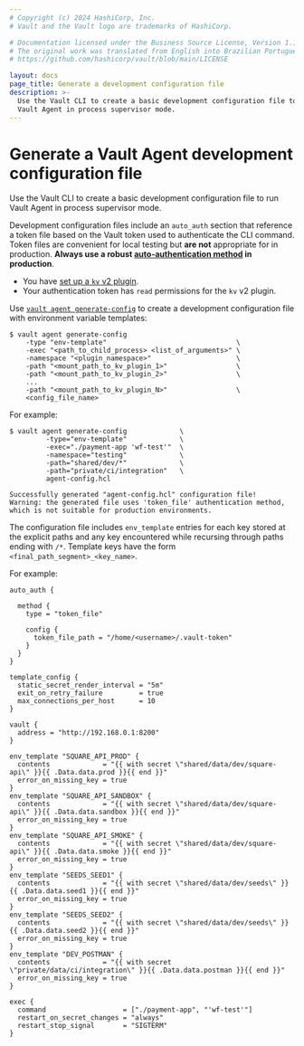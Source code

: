 ```yaml
---
# Copyright (c) 2024 HashiCorp, Inc.
# Vault and the Vault logo are trademarks of HashiCorp.

# Documentation licensed under the Business Source License, Version 1.1.
# The original work was translated from English into Brazilian Portuguese.
# https://github.com/hashicorp/vault/blob/main/LICENSE

layout: docs
page_title: Generate a development configuration file
description: >-
  Use the Vault CLI to create a basic development configuration file to run
  Vault Agent in process supervisor mode.
---
```


# Generate a Vault Agent development configuration file

Use the Vault CLI to create a basic development configuration file to run Vault
Agent in process supervisor mode.

Development configuration files include an `auto_auth` section that reference a
token file based on the Vault token used to authenticate the CLI command. Token
files are convenient for local testing but **are not** appropriate for in
production. **Always use a robust
[auto-authentication method](/vault/docs/agent-and-proxy/autoauth/methods) in
production**.

<Tip title="Assumptions">

- You have [set up a `kv` v2 plugin](/vault/docs/secrets/kv/kv-v2/setup).
- Your authentication token has `read` permissions for the `kv` v2 plugin.

</Tip>

Use [`vault agent generate-config`](/vault/docs/commands/agent/generate-config)
to create a development configuration file with environment variable templates:

```shell-session
$ vault agent generate-config
    -type "env-template"                                \
    -exec "<path_to_child_process> <list_of_arguments>" \
    -namespace "<plugin_namespace>"                     \
    -path "<mount_path_to_kv_plugin_1>"                 \
    -path "<mount_path_to_kv_plugin_2>"                 \
    ...
    -path "<mount_path_to_kv_plugin_N>"                 \
    <config_file_name>
```

For example:

<CodeBlockConfig hideClipboard>

```shell-session
$ vault agent generate-config             \
         -type="env-template"             \
         -exec="./payment-app 'wf-test'"  \
         -namespace="testing"             \
         -path="shared/dev/*"             \
         -path="private/ci/integration"   \
         agent-config.hcl

Successfully generated "agent-config.hcl" configuration file!
Warning: the generated file uses 'token_file' authentication method, which is not suitable for production environments.
```

</CodeBlockConfig>

The configuration file includes `env_template` entries for each key stored at
the explicit paths and any key encountered while recursing through paths ending
with `/*`. Template keys have the form `<final_path_segment>_<key_name>`.

For example:

<CodeBlockConfig highlight="7,22,26,30,34,38,42">

```hcl
auto_auth {

  method {
    type = "token_file"

    config {
      token_file_path = "/home/<username>/.vault-token"
    }
  }
}

template_config {
  static_secret_render_interval = "5m"
  exit_on_retry_failure         = true
  max_connections_per_host      = 10
}

vault {
  address = "http://192.168.0.1:8200"
}

env_template "SQUARE_API_PROD" {
  contents             = "{{ with secret \"shared/data/dev/square-api\" }}{{ .Data.data.prod }}{{ end }}"
  error_on_missing_key = true
}
env_template "SQUARE_API_SANDBOX" {
  contents             = "{{ with secret \"shared/data/dev/square-api\" }}{{ .Data.data.sandbox }}{{ end }}"
  error_on_missing_key = true
}
env_template "SQUARE_API_SMOKE" {
  contents             = "{{ with secret \"shared/data/dev/square-api\" }}{{ .Data.data.smoke }}{{ end }}"
  error_on_missing_key = true
}
env_template "SEEDS_SEED1" {
  contents             = "{{ with secret \"shared/data/dev/seeds\" }}{{ .Data.data.seed1 }}{{ end }}"
  error_on_missing_key = true
}
env_template "SEEDS_SEED2" {
  contents             = "{{ with secret \"shared/data/dev/seeds\" }}{{ .Data.data.seed2 }}{{ end }}"
  error_on_missing_key = true
}
env_template "DEV_POSTMAN" {
  contents             = "{{ with secret \"private/data/ci/integration\" }}{{ .Data.data.postman }}{{ end }}"
  error_on_missing_key = true
}

exec {
  command                   = ["./payment-app", "'wf-test'"]
  restart_on_secret_changes = "always"
  restart_stop_signal       = "SIGTERM"
}
```

</CodeBlockConfig>
